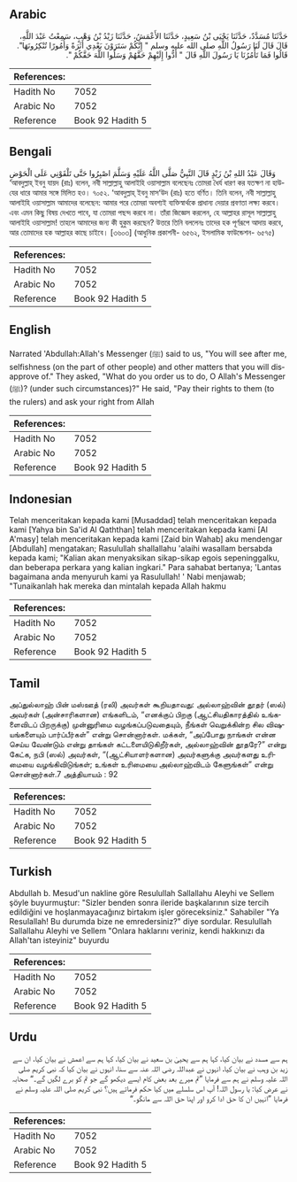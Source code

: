 ## Arabic


<div dir="rtl" lang="ar" style={{fontSize:'larger',backgroundColor:'#f8f9fa',padding:20}}>
حَدَّثَنَا مُسَدَّدٌ، حَدَّثَنَا يَحْيَى بْنُ سَعِيدٍ، حَدَّثَنَا الأَعْمَشُ، حَدَّثَنَا زَيْدُ بْنُ وَهْبٍ، سَمِعْتُ عَبْدَ اللَّهِ، قَالَ قَالَ لَنَا رَسُولُ اللَّهِ صلى الله عليه وسلم ‏"‏ إِنَّكُمْ سَتَرَوْنَ بَعْدِي أَثَرَةً وَأُمُورًا تُنْكِرُونَهَا‏"‏‏.‏ قَالُوا فَمَا تَأْمُرُنَا يَا رَسُولَ اللَّهِ قَالَ ‏"‏ أَدُّوا إِلَيْهِمْ حَقَّهُمْ وَسَلُوا اللَّهَ حَقَّكُمْ ‏"‏‏.‏
</div>
<div style={{backgroundColor:'#f8f9fa',padding:20, marginBottom: 10}}><table> <thead> <tr> <th>References:</th> <th></th> </tr> </thead> <tbody><tr><td>Hadith No</td><td>7052</td></tr><tr><td>Arabic No</td><td>7052</td></tr><tr><td>Reference</td><td>Book 92 Hadith 5</td></tr></tbody></table></div>

## Bengali


<div dir="ltr" lang="bn" style={{fontSize:'larger',backgroundColor:'#f8f9fa',padding:20}}>
وَقَالَ عَبْدُ اللهِ بْنُ زَيْدٍ قَالَ النَّبِيُّ صَلَّى اللَّهُ عَلَيْهِ وَسَلَّمَ اصْبِرُوا حَتَّى تَلْقَوْنِي عَلَى الْحَوْضِ ‘আবদুল্লাহ্ ইবনু যায়দ (রাঃ) বলেন, নবী সাল্লাল্লাহু আলাইহি ওয়াসাল্লাম বলেছেনঃ তোমরা ধৈর্য ধারণ কর যতক্ষণ না হাউযের ধারে আমার সঙ্গে মিলিত হও। ৭০৫২. ‘আবদুল্লাহ্ ইবনু মাস‘উদ (রাঃ) হতে বর্ণিত। তিনি বলেন, নবী সাল্লাল্লাহু আলাইহি ওয়াসাল্লাম আমাদের বলেছেন: আমার পরে তোমরা অবশ্যই ব্যক্তিস্বার্থকে প্রাধান্য দেয়ার প্রবণতা লক্ষ্য করবে। এবং এমন কিছু বিষয় দেখতে পাবে, যা তোমরা পছন্দ করবে না। তাঁরা জিজ্ঞেস করলেন, হে আল্লাহর রাসূল সাল্লাল্লাহু আলাইহি ওয়াসাল্লাম! তাহলে আমাদের জন্য কী হুকুম করছেন? উত্তরে তিনি বললেনঃ তাদের হক পূর্ণরূপে আদায় করবে, আর তোমাদের হক আল্লাহর কাছে চাইবে। [৩৬০৩] (আধুনিক প্রকাশনী- ৬৫৬২, ইসলামিক ফাউন্ডেশন- ৬৫৭৫)
</div>
<div style={{backgroundColor:'#f8f9fa',padding:20, marginBottom: 10}}><table> <thead> <tr> <th>References:</th> <th></th> </tr> </thead> <tbody><tr><td>Hadith No</td><td>7052</td></tr><tr><td>Arabic No</td><td>7052</td></tr><tr><td>Reference</td><td>Book 92 Hadith 5</td></tr></tbody></table></div>

## English


<div dir="ltr" lang="en" style={{fontSize:'larger',backgroundColor:'#f8f9fa',padding:20}}>
Narrated 'Abdullah:Allah's Messenger (ﷺ) said to us, "You will see after me, selfishness (on the part of other people) and other matters that you will disapprove of." They asked, "What do you order us to do, O Allah's Messenger (ﷺ)? (under such circumstances)?" He said, "Pay their rights to them (to the rulers) and ask your right from Allah
</div>
<div style={{backgroundColor:'#f8f9fa',padding:20, marginBottom: 10}}><table> <thead> <tr> <th>References:</th> <th></th> </tr> </thead> <tbody><tr><td>Hadith No</td><td>7052</td></tr><tr><td>Arabic No</td><td>7052</td></tr><tr><td>Reference</td><td>Book 92 Hadith 5</td></tr></tbody></table></div>

## Indonesian


<div dir="ltr" lang="id" style={{fontSize:'larger',backgroundColor:'#f8f9fa',padding:20}}>
Telah menceritakan kepada kami [Musaddad] telah menceritakan kepada kami [Yahya bin Sa'id Al Qaththan] telah menceritakan kepada kami [Al A'masy] telah menceritakan kepada kami [Zaid bin Wahab] aku mendengar [Abdullah] mengatakan; Rasulullah shallallahu 'alaihi wasallam bersabda kepada kami; "Kalian akan menyaksikan sikap-sikap egois sepeninggalku, dan beberapa perkara yang kalian ingkari." Para sahabat bertanya; 'Lantas bagaimana anda menyuruh kami ya Rasulullah! ' Nabi menjawab; "Tunaikanlah hak mereka dan mintalah kepada Allah hakmu
</div>
<div style={{backgroundColor:'#f8f9fa',padding:20, marginBottom: 10}}><table> <thead> <tr> <th>References:</th> <th></th> </tr> </thead> <tbody><tr><td>Hadith No</td><td>7052</td></tr><tr><td>Arabic No</td><td>7052</td></tr><tr><td>Reference</td><td>Book 92 Hadith 5</td></tr></tbody></table></div>

## Tamil


<div dir="ltr" lang="ta" style={{fontSize:'larger',backgroundColor:'#f8f9fa',padding:20}}>
அப்துல்லாஹ் பின் மஸ்ஊத் (ரலி) அவர்கள் கூறியதாவது: அல்லாஹ்வின் தூதர் (ஸல்) அவர்கள் (அன்சாரிகளான) எங்களிடம், “எனக்குப் பிறகு (ஆட்சியதிகாரத்தில் உங்களைவிடப் பிறருக்கு) முன்னுரிமை வழங்கப்படுவதையும், நீங்கள் வெறுக்கின்ற சில விஷயங்களையும் பார்ப்பீர்கள்” என்று சொன்னார்கள். மக்கள், “அப்போது நாங்கள் என்ன செய்ய வேண்டும் என்று தாங்கள் கட்டளையிடுகிறீர்கள், அல்லாஹ்வின் தூதரே?” என்று கேட்க, நபி (ஸல்) அவர்கள், “(ஆட்சியாளர்களான) அவர்களுக்கு அவர்களது உரிமையை வழங்கிவிடுங்கள்; உங்கள் உரிமையை அல்லாஹ்விடம் கேளுங்கள்” என்று சொன்னார்கள்.7 அத்தியாயம் : 92
</div>
<div style={{backgroundColor:'#f8f9fa',padding:20, marginBottom: 10}}><table> <thead> <tr> <th>References:</th> <th></th> </tr> </thead> <tbody><tr><td>Hadith No</td><td>7052</td></tr><tr><td>Arabic No</td><td>7052</td></tr><tr><td>Reference</td><td>Book 92 Hadith 5</td></tr></tbody></table></div>

## Turkish


<div dir="ltr" lang="tr" style={{fontSize:'larger',backgroundColor:'#f8f9fa',padding:20}}>
Abdullah b. Mesud'un nakline göre Resulullah Sallallahu Aleyhi ve Sellem şöyle buyurmuştur: "Sizler benden sonra ileride başkalarının size tercih edildiğini ve hoşlanmayacağınız birtakım işler göreceksiniz." Sahabiler "Ya Resulallah! Bu durumda bize ne emredersiniz?" diye sordular. Resulullah Sallallahu Aleyhi ve Sellem "Onlara haklarını veriniz, kendi hakkınızı da Allah'tan isteyiniz" buyurdu
</div>
<div style={{backgroundColor:'#f8f9fa',padding:20, marginBottom: 10}}><table> <thead> <tr> <th>References:</th> <th></th> </tr> </thead> <tbody><tr><td>Hadith No</td><td>7052</td></tr><tr><td>Arabic No</td><td>7052</td></tr><tr><td>Reference</td><td>Book 92 Hadith 5</td></tr></tbody></table></div>

## Urdu


<div dir="rtl" lang="ur" style={{fontSize:'larger',backgroundColor:'#f8f9fa',padding:20}}>
ہم سے مسدد نے بیان کیا، کہا ہم سے یحییٰ بن سعید نے بیان کیا، کہا ہم سے اعمش نے بیان کیا، ان سے زید بن وہب نے بیان کیا، انہوں نے عبداللہ رضی اللہ عنہ سے سنا، انہوں نے بیان کیا کہ نبی کریم صلی اللہ علیہ وسلم نے ہم سے فرمایا ”تم میرے بعد بعض کام ایسے دیکھو گے جو تم کو برے لگیں گے۔“ صحابہ نے عرض کیا: یا رسول اللہ! آپ اس سلسلے میں کیا حکم فرماتے ہیں؟ نبی کریم صلی اللہ علیہ وسلم نے فرمایا ”انہیں ان کا حق ادا کرو اور اپنا حق اللہ سے مانگو۔“
</div>
<div style={{backgroundColor:'#f8f9fa',padding:20, marginBottom: 10}}><table> <thead> <tr> <th>References:</th> <th></th> </tr> </thead> <tbody><tr><td>Hadith No</td><td>7052</td></tr><tr><td>Arabic No</td><td>7052</td></tr><tr><td>Reference</td><td>Book 92 Hadith 5</td></tr></tbody></table></div>